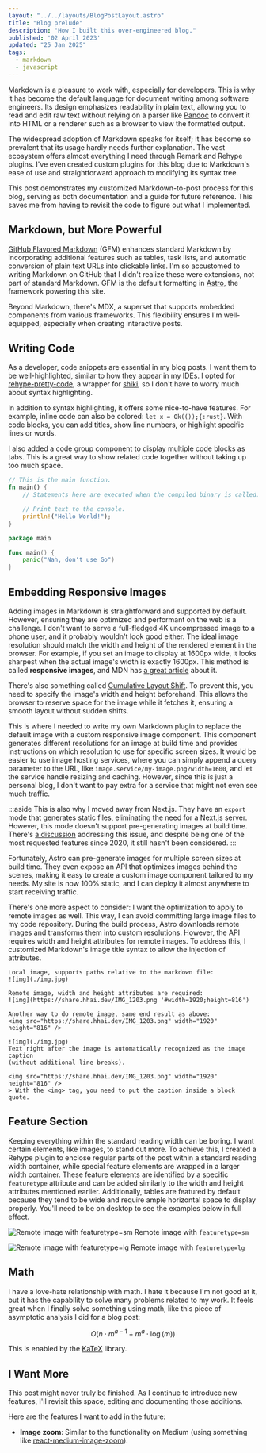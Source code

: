 ```yaml
---
layout: "../../layouts/BlogPostLayout.astro"
title: "Blog prelude"
description: "How I built this over-engineered blog."
published: '02 April 2023'
updated: "25 Jan 2025"
tags:
  - markdown
  - javascript
---
```


Markdown is a pleasure to work with, especially for developers. This is why it
has become the default language for document writing among software engineers.
Its design emphasizes readability in plain text, allowing you to read and edit
raw text without relying on a parser like [Pandoc](https://pandoc.org/) to
convert it into HTML or a renderer such as a browser to view the formatted
output.

The widespread adoption of Markdown speaks for itself; it has become so
prevalent that its usage hardly needs further explanation. The vast ecosystem
offers almost everything I need through Remark and Rehype plugins. I've even
created custom plugins for this blog due to Markdown's ease of use and
straightforward approach to modifying its syntax tree.

This post demonstrates my customized Markdown-to-post process for this blog,
serving as both documentation and a guide for future reference. This saves me
from having to revisit the code to figure out what I implemented.

## Markdown, but More Powerful

[GitHub Flavored Markdown](https://github.github.com/gfm) (GFM) enhances
standard Markdown by incorporating additional features such as tables, task
lists, and automatic conversion of plain text URLs into clickable links. I'm so
accustomed to writing Markdown on GitHub that I didn't realize these were
extensions, not part of standard Markdown. GFM is the default formatting in
[Astro](https://astro.build/), the framework powering this site.

Beyond Markdown, there's MDX, a superset that supports embedded components from
various frameworks. This flexibility ensures I'm well-equipped, especially when
creating interactive posts.

## Writing Code

As a developer, code snippets are essential in my blog posts. I want them to be
well-highlighted, similar to how they appear in my IDEs. I opted for
[rehype-pretty-code](https://rehype-pretty-code.netlify.app/), a wrapper for
[shiki](https://github.com/shikijs/shiki), so I don't have to worry much about
syntax highlighting.

In addition to syntax highlighting, it offers some nice-to-have features. For
example, inline code can also be colored: `let x = Ok(());{:rust}`. With code
blocks, you can add titles, show line numbers, or highlight specific lines or
words.

I also added a code group component to display multiple code blocks as tabs.
This is a great way to show related code together without taking up too much
space.

<CodeGroup client:load>

```rust showLineNumbers title="example.rs" {5-6, 2} /compiled binary is called/
// This is the main function.
fn main() {
    // Statements here are executed when the compiled binary is called.

    // Print text to the console.
    println!("Hello World!");
}
```

```go showLineNumbers title="example.go"
package main

func main() {
    panic("Nah, don't use Go")
}
```

</CodeGroup>

## Embedding Responsive Images

Adding images in Markdown is straightforward and supported by default. However,
ensuring they are optimized and performant on the web is a challenge. I don't
want to serve a full-fledged 4K uncompressed image to a phone user, and it
probably wouldn't look good either. The ideal image resolution should match the
width and height of the rendered element in the browser. For example, if you
set an image to display at 1600px wide, it looks sharpest when the actual
image's width is exactly 1600px. This method is called **responsive images**,
and MDN has [a great
article](https://developer.mozilla.org/en-US/docs/Learn/HTML/Multimedia_and_embedding/Responsive_images)
about it.

There's also something called [Cumulative Layout Shift](https://web.dev/cls/).
To prevent this, you need to specify the image's width and height beforehand.
This allows the browser to reserve space for the image while it fetches it,
ensuring a smooth layout without sudden shifts.

This is where I needed to write my own Markdown plugin to replace the default
image with a custom responsive image component. This component generates
different resolutions for an image at build time and provides instructions on
which resolution to use for specific screen sizes. It would be easier to use
image hosting services, where you can simply append a query parameter to the
URL, like `image.service/my-image.png?width=1600`, and let the service handle
resizing and caching. However, since this is just a personal blog, I don't want
to pay extra for a service that might not even see much traffic.

:::aside
This is also why I moved away from Next.js. They have an `export` mode
that generates static files, eliminating the need for a Next.js server.
However, this mode doesn't support pre-generating images at build time. There's
[a discussion](https://github.com/vercel/next.js/discussions/19065) addressing
this issue, and despite being one of the most requested features since 2020, it
still hasn't been considered.
:::

Fortunately, Astro can pre-generate images for multiple screen sizes at build
time. They even expose an API that optimizes images behind the scenes, making
it easy to create a custom image component tailored to my needs. My site is now
100% static, and I can deploy it almost anywhere to start receiving traffic.

There's one more aspect to consider: I want the optimization to apply to remote
images as well. This way, I can avoid committing large image files to my code
repository. During the build process, Astro downloads remote images and
transforms them into custom resolutions. However, the API requires width and
height attributes for remote images. To address this, I customized Markdown's
image title syntax to allow the injection of attributes.

```mdx showLineNumbers
Local image, supports paths relative to the markdown file:
![img](./img.jpg)

Remote image, width and height attributes are required:
![img](https://share.hhai.dev/IMG_1203.png '#width=1920;height=816')

Another way to do remote image, same end result as above:
<img src="https://share.hhai.dev/IMG_1203.png" width="1920" height="816" />

![img](./img.jpg)
Text right after the image is automatically recognized as the image caption
(without additional line breaks).

<img src="https://share.hhai.dev/IMG_1203.png" width="1920" height="816" />
> With the <img> tag, you need to put the caption inside a block quote.
```

## Feature Section

Keeping everything within the standard reading width can be boring. I want
certain elements, like images, to stand out more. To achieve this, I created a
Rehype plugin to enclose regular parts of the post within a standard reading
width container, while special feature elements are wrapped in a larger width
container. These feature elements are identified by a specific `featuretype`
attribute and can be added similarly to the width and height attributes
mentioned earlier. Additionally, tables are featured by default because they
tend to be wide and require ample horizontal space to display properly. You'll
need to be on desktop to see the examples below in full effect.

![Remote image with
featuretype=sm](https://res.cloudinary.com/dmdgv6qrg/image/upload/v1697514558/hhai.dev%20blog/authoring%20in%20markdown/IMG_1203_asjkac.png
'#width=1920;height=816;featuretype=sm')
Remote image with `featuretype=sm`

![Remote image with
featuretype=lg](https://res.cloudinary.com/dmdgv6qrg/image/upload/v1697514531/hhai.dev%20blog/authoring%20in%20markdown/IMG_1219_uibxtp.png
'#width=2048;height=871;featuretype=lg')
Remote image with `featuretype=lg`

## Math

I have a love-hate relationship with math. I hate it because I'm not good at
it, but it has the capability to solve many problems related to my work. It
feels great when I finally solve something using math, like this piece of
asymptotic analysis I did for a blog post:

$$
O(n \cdot m^{a-1} + m^{a} \cdot \log(m))
$$

This is enabled by the [KaTeX](https://github.com/KaTeX/KaTeX) library.

## I Want More

This post might never truly be finished. As I continue to introduce new
features, I'll revisit this space, editing and documenting those additions.

Here are the features I want to add in the future:

- **Image zoom**: Similar to the functionality on Medium (using something like
[react-medium-image-zoom](https://github.com/rpearce/react-medium-image-zoom)).
